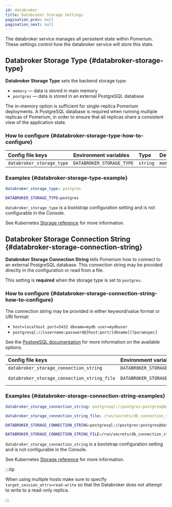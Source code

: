 ```yaml
---
id: databroker
title: Databroker Storage Settings
pagination_prev: null
pagination_next: null
---
```



The databroker service manages all persistent state within Pomerium. These settings control how the databroker service will store this state.

## Databroker Storage Type {#databroker-storage-type}

**Databroker Storage Type** sets the backend storage type:
- `memory` — data is stored in main memory
- `postgres` — data is stored in an external PostgreSQL database

The in-memory option is sufficient for single-replica Pomerium deployments. A PostgreSQL database is required when running multiple replicas of Pomerium, in order to ensure that all replicas share a consistent view of the application state.

### How to configure {#databroker-storage-type-how-to-configure}

<Tabs>
<TabItem value="Core" label="Core">

| **Config file keys** | **Environment variables** | **Type** | **Default** |
| :-- | :-- | :-- | :-- |
| `databroker_storage_type` | `DATABROKER_STORAGE_TYPE` | `string` | `memory` |

### Examples {#databroker-storage-type-example}

```yaml
databroker_storage_type: postgres
```

```bash
DATABROKER_STORAGE_TYPE=postgres
```

</TabItem>
<TabItem value="Enterprise" label="Enterprise">

`databroker_storage_type` is a bootstrap configuration setting and is not configurable in the Console.

</TabItem>
<TabItem value="Kubernetes" label="Kubernetes">

See Kubernetes [Storage reference](/docs/k8s/reference#storage) for more information.

</TabItem>
</Tabs>

## Databroker Storage Connection String {#databroker-storage-connection-string}

**Databroker Storage Connection String** tells Pomerium how to connect to an external PostgreSQL database. This connection string may be provided directly in the configuration or read from a file.

This setting is **required** when the storage type is set to `postgres`.

### How to configure {#databroker-storage-connection-string-how-to-configure}

The connection string may be provided in either keyword/value format or URI format:

- `host=localhost port=5432 dbname=mydb user=mydbuser`
- `postgresql://[username:password@]host:port/[dbname][?paramspec]`

See the [PostgreSQL documentation](https://www.postgresql.org/docs/current/libpq-connect.html#LIBPQ-CONNSTRING) for more information on the available options.

<Tabs>
<TabItem value="Core" label="Core">

| **Config file keys** | **Environment variables** | **Type** |
| :-- | :-- | :-- |
| `databroker_storage_connection_string` | `DATABROKER_STORAGE_CONNECTION_STRING` | `string` |
| `databroker_storage_connection_string_file` | `DATABROKER_STORAGE_CONNECTION_STRING_FILE` | `string` (file path) |

### Examples {#databroker-storage-connection-string-examples}

```yaml
databroker_storage_connection_string: postgresql://postgres:postgres@database/postgres?sslmode=disable
```

```yaml
databroker_storage_connection_string_file: /run/secrets/db_connection_string
```

```bash
DATABROKER_STORAGE_CONNECTION_STRING=postgresql://postgres:postgres@database/postgres?sslmode=disable
```

```bash
DATABROKER_STORAGE_CONNECTION_STRING_FILE=/run/secrets/db_connection_string
```

</TabItem>
<TabItem value="Enterprise" label="Enterprise">

`databroker_storage_connection_string` is a bootstrap configuration setting and is not configurable in the Console.

</TabItem>
<TabItem value="Kubernetes" label="Kubernetes">

See Kubernetes [Storage reference](/docs/k8s/reference#storage) for more information.

</TabItem>
</Tabs>

:::tip

When using multiple hosts make sure to specify `target_session_attrs=read-write` so that the Databroker does not attempt to write to a read-only replica.

:::
